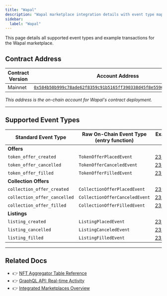 ```yaml
---
title: "Wapal"
description: "Wapal marketplace integration details with event type mappings, transaction examples, and NFT aggregator data structure support"
sidebar:
  label: "Wapal"
---
```



<Aside type="note">
  This page details all supported event types and example transactions for the Wapal marketplace.
</Aside>

## Contract Address

| Contract Version | Account Address                                                                                                                                                                                                       |
| ---------------- | --------------------------------------------------------------------------------------------------------------------------------------------------------------------------------------------------------------------- |
| Mainnet          | [`0x584b50b999c78ade62f8359c91b5165ff390338d45f8e55969a04e65d76258c9`](https://explorer.aptoslabs.com/account/0x584b50b999c78ade62f8359c91b5165ff390338d45f8e55969a04e65d76258c9/modules/code/events?network=mainnet) |

_This address is the on-chain account for Wapal's contract deployment._

***

## Supported Event Types

| Standard Event Type          | Raw On-Chain Event Type (entry function) | Example Txn Version                                                         |
| ---------------------------- | ---------------------------------------- | --------------------------------------------------------------------------- |
| **Offers**                   |                                          |                                                                             |
| `token_offer_created`        | `TokenOfferPlacedEvent`                  | [2382313982](https://explorer.aptoslabs.com/txn/2382313982?network=mainnet) |
| `token_offer_cancelled`      | `TokenOfferCanceledEvent`                | [2381810159](https://explorer.aptoslabs.com/txn/2381810159?network=mainnet) |
| `token_offer_filled`         | `TokenOfferFilledEvent`                  | [2313248448](https://explorer.aptoslabs.com/txn/2313248448?network=mainnet) |
| **Collection Offers**        |                                          |                                                                             |
| `collection_offer_created`   | `CollectionOfferPlacedEvent`             | [2382373209](https://explorer.aptoslabs.com/txn/2382373209?network=mainnet) |
| `collection_offer_cancelled` | `CollectionOfferCanceledEvent`           | [2382373978](https://explorer.aptoslabs.com/txn/2382373978?network=mainnet) |
| `collection_offer_filled`    | `CollectionOfferFilledEvent`             | [2382219668](https://explorer.aptoslabs.com/txn/2382219668?network=mainnet) |
| **Listings**                 |                                          |                                                                             |
| `listing_created`            | `ListingPlacedEvent`                     | [2382251863](https://explorer.aptoslabs.com/txn/2382251863?network=mainnet) |
| `listing_cancelled`          | `ListingCanceledEvent`                   | [2381742315](https://explorer.aptoslabs.com/txn/2381742315?network=mainnet) |
| `listing_filled`             | `ListingFilledEvent`                     | [2382221134](https://explorer.aptoslabs.com/txn/2382221134?network=mainnet) |

***

## Related Docs

- 👉 [NFT Aggregator Table Reference](/build/indexer/nft-aggregator/nft-aggregator-table)
- 👉 [GraphQL API: Real-time Activity](/build/indexer/nft-aggregator/graphql-api)
- 👉 [Integrated Marketplaces Overview](/build/indexer/nft-aggregator/marketplaces)
